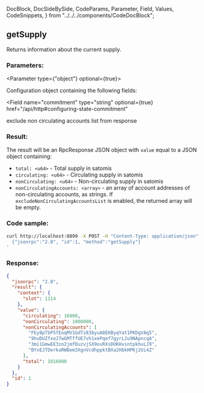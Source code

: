   DocBlock,
  DocSideBySide,
  CodeParams,
  Parameter,
  Field,
  Values,
  CodeSnippets,
} from "../../../components/CodeDocBlock";

<DocBlock>

## getSupply

Returns information about the current supply.

<DocSideBySide>
<CodeParams>

### Parameters:

<Parameter type={"object"} optional={true}>

Configuration object containing the following fields:

<Field
  name="commitment"
  type="string"
  optional={true}
  href="/api/http#configuring-state-commitment"
></Field>

<Field name="excludeNonCirculatingAccountsList" type="bool" optional={true}>
  exclude non circulating accounts list from response
</Field>

</Parameter>

### Result:

The result will be an RpcResponse JSON object with `value` equal to a JSON object containing:

- `total: <u64>` - Total supply in satomis
- `circulating: <u64>` - Circulating supply in satomis
- `nonCirculating: <u64>` - Non-circulating supply in satomis
- `nonCirculatingAccounts: <array>` - an array of account addresses of non-circulating accounts, as strings. If `excludeNonCirculatingAccountsList` is enabled, the returned array will be empty.

</CodeParams>

<CodeSnippets>

### Code sample:

```bash
curl http://localhost:8899 -X POST -H "Content-Type: application/json" -d '
  {"jsonrpc":"2.0", "id":1, "method":"getSupply"}
'
```

### Response:

```json
{
  "jsonrpc": "2.0",
  "result": {
    "context": {
      "slot": 1114
    },
    "value": {
      "circulating": 16000,
      "nonCirculating": 1000000,
      "nonCirculatingAccounts": [
        "FEy8pTbP5fEoqMV1GdTz83byuA8EKByqYat1PKDgVAq5",
        "9huDUZfxoJ7wGMTffUE7vh1xePqef7gyrLJu9NApncqA",
        "3mi1GmwEE3zo2jmfDuzvjSX9ovRXsDUKHvsntpkhuLJ9",
        "BYxEJTDerkaRWBem3XgnVcdhppktBXa2HbkHPKj2Ui4Z"
      ],
      "total": 1016000
    }
  },
  "id": 1
}
```

</CodeSnippets>
</DocSideBySide>
</DocBlock>
